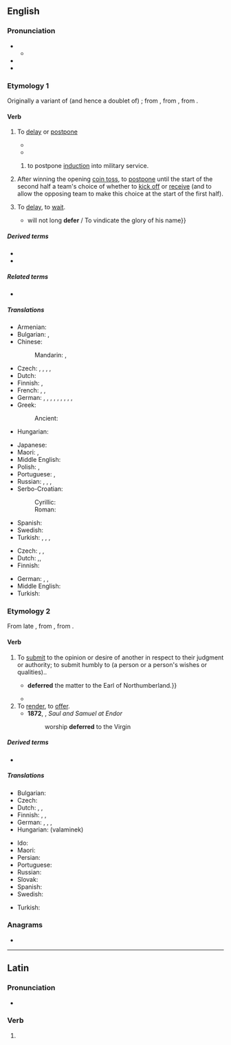 ==English==

===Pronunciation===
* {{IPA|en|/dɪˈfɜː(ɹ)/}}
** {{audio|en|LL-Q1860 (eng)-Vealhurl-defer.wav|Audio (UK)}}
* {{rhymes|en|ɜː(r)}}
* {{hyphenation|en|de|fer}}

===Etymology 1===
{{root|en|ine-pro|*bʰer-}}
Originally a variant of (and hence a doublet of) {{doublet|en|differ|notext=1}}; from {{inh|en|enm|differren|t=to postpone|id=to postpone}}, from {{der|en|fro|differer}}, from {{der|en|la|differō}}.

====Verb====
{{en-verb|++}}

# {{lb|en|transitive}} To [[delay]] or [[postpone]]
#:{{ux|en|We're going to '''defer''' the decision until we have all the facts.}}
#* {{RQ:Shakespeare Henry 6-2|IV|vii|141|2|'''Deferre''' the ſpoile of the Citie vntill night:}}
#* {{RQ:Mary Shelley Frankenstein|I|II|65|My journey to Ingolstadt, which had been '''deferred''' by these events, was now again determined upon.}}
## {{lb|en|especially|more common|historically}} to postpone [[induction]] into military service.
# {{lb|en|American football}} After winning the opening [[coin toss]], to [[postpone]] until the start of the second half a team's choice of whether to [[kick off]] or [[receive]] (and to allow the opposing team to make this choice at the start of the first half).
# {{lb|en|intransitive}} To [[delay]], to [[wait]].
#* {{RQ:Milton Paradise Regained|Samson Agonistes|34|lines=474–476|passage=God {{...}} will not long '''defer''' / To vindicate the glory of his name}}

=====Derived terms=====
* {{l|en|deferral}}
* {{l|en|deferment}}

=====Related terms=====
* {{l|en|differ}}

=====Translations=====
{{trans-top|(transitive) to delay}}
* Armenian: {{t+|hy|տարկետել}}
* Bulgarian: {{t+|bg|отлагам}}, {{t+|bg|отсрочвам}}
* Chinese:
*: Mandarin: {{t+|cmn|延緩|sc=Hani}}, {{t+|cmn|延缓|tr=yánhuǎn|sc=Hani}}
* Czech: {{t+|cs|odkládat}}, {{t|cs|zpozdit|pf}}, {{t+|cs|zdržet|pf}}, {{t|cs|pozdržet|pf}}, {{t|cs|opozdit|pf}}
* Dutch: {{t+|nl|uitstellen}}
* Finnish: {{t+|fi|lykätä}}, {{t|fi|myöhentää}}
* French: {{t+|fr|différer}}, {{t+|fr|reporter}}, {{t+|fr|remettre}}
* German: {{t+|de|aufschieben}}, {{t+|de|aufheben}}, {{t+|de|verzögern}}, {{t+|de|vertagen}}, {{t+|de|verschieben}}, {{t|de|zurückstellen}}, {{t|de|hinausschieben}}, {{t+|de|stunden}}, {{t+|de|aussetzen}}, {{t|de|den Vortritt lassen}}
* Greek:
*: Ancient: {{t|grc|ἀναβάλλω}}
* Hungarian: {{t+|hu|elhalaszt}}
{{trans-mid}}
* Japanese: {{t+|ja|延期|tr=えんきする, enki suru|alt=延期する|sc=Jpan}}
* Maori: {{t|mi|tinaku}}, {{t|mi|whakatārewa}}
* Middle English: {{t|enm|differren}}
* Polish: {{t+|pl|odraczać}}, {{t+|pl|odroczyć}}
* Portuguese: {{t+|pt|adiar}}, {{t|pt|pospor}}
* Russian: {{t+|ru|откла́дывать|impf}}, {{t+|ru|отложи́ть|pf}}, {{t+|ru|отсро́чивать|impf}}, {{t+|ru|отсро́чить|pf}}
* Serbo-Croatian:
*: Cyrillic: {{t|sh|одгодити}}
*: Roman: {{t+|sh|odgoditi}}
* Spanish: {{t+|es|diferir}}
* Swedish: {{t+|sv|skjuta upp}}
* Turkish: {{t+|tr|geciktirmek}}, {{t+|tr|tehir etmek}}, {{t+|tr|bekletmek}}, {{t+|tr|yubatmak}}
{{trans-bottom}}

{{trans-top|(intransitive) to delay}}
* Czech: {{t+|cs|váhat|impf}}, {{t|cs|vyčkávat|impf}}, {{t+|cs|otálet|impf}}
* Dutch: {{t+|nl|talmen}},{{t+|nl|dralen}},
* Finnish: {{t+|fi|viivytellä}}
{{trans-mid}}
* German: {{t+|de|abwarten}}, {{t|de|zuwarten}}, {{t+|de|zögern}}
* Middle English: {{t|enm|differren}}
* Turkish: {{t+|tr|gecikmek}}
{{trans-bottom}}

===Etymology 2===
From late {{inh|en|enm|differren|t=to refer for judgement|id=to refer for judgement}}, from {{der|en|frm|déférer}}, from {{der|en|la|dēferō}}.

====Verb====
{{en-verb|++}}

# {{lb|en|intransitive}} To [[submit]] to the opinion or desire of another in respect to their judgment or authority; to submit humbly to (a person or a person's wishes or qualities)..
#*{{quote-book |1=en |author=Francis Bacon |authorlink=Francis Bacon |title=[[w:History of the Reign of King Henry VII|History of the Reign of King Henry VII]] |year=1622 |text=Hereupon the commissioners {{...}} '''deferred''' the matter to the Earl of Northumberland.}}
#* {{RQ:Conrad Heart of Darkness|part=II|passage="Well, I must '''defer''' to your judgment. You are captain," he said with marked civility.}}
# To [[render]], to [[offer]].
#* '''1872''', {{w|Daniel Brevint}}, ''Saul and Samuel at Endor''
#*: worship '''deferred''' to the Virgin

=====Derived terms=====
* {{l|en|deference}}

=====Translations=====
{{trans-top|to submit to the opinion or desire of another}}
* Bulgarian: {{t+|bg|отстъпвам}}
* Czech: {{t|cs|podrobit se|pf}}
* Dutch: {{t|nl|zich voegen}}, {{t+|nl|conformeren}}, {{t+|nl|onderwerpen}}
* Finnish: {{t+|fi|mukautua}}, {{t+|fi|myöntyä}}, {{t+|fi|taipua}}
* German: {{t|de|sich fügen}}, {{t+|de|nachgeben}}, {{t|de|sich beugen}}, {{t|de|sich einlassen auf}}
* Hungarian: {{t+|hu|enged}} (valaminek)
{{trans-mid}}
* Ido: {{t+|io|deferencar}}
* Maori: {{t|mi|whakamiramira}}
* Persian: {{t|fa|تمکین کردن|tr=tamkin kardan|sc=fa-Arab}}
* Portuguese: {{t+|pt|deferir}}
* Russian: {{t+|ru|положиться}}
* Slovak: {{t|sk|podvoliť sa}}
* Spanish: {{t+|es|deferir}}
* Swedish: {{t|sv|hänskjuta}}
{{trans-bottom}}

{{checktrans-top}}
* Turkish: {{t+check|tr|ertelemek}}
{{trans-mid}}
{{trans-bottom}}

===Anagrams===
* {{anagrams|en|a=deefr|freed|refed}}

----

==Latin==

===Pronunciation===
* {{la-IPA|dēfer}}

===Verb===
{{la-verb-form|dēfer}}

# {{inflection of|la|dēferō||2|s|pres|actv|impr}}